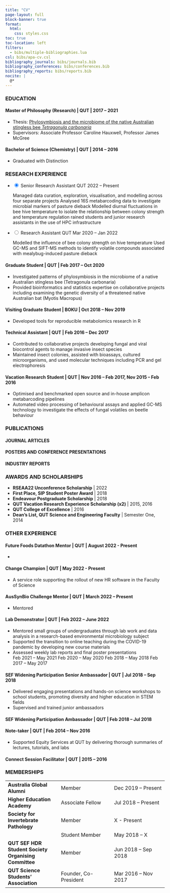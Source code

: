 ```yaml
---
title: "CV"
page-layout: full
block-banner: true
format: 
  html:
    css: styles.css
toc: true
toc-location: left
filters:
  - bibs/multiple-bibliographies.lua
csl: bibs/apa-cv.csl
bibliography_journals: bibs/journals.bib
bibliography_conferences: bibs/conferences.bib
bibliography_reports: bibs/reports.bib
nocite: |
  @*
---
```


### EDUCATION

#### **Master of Philosophy (Research)** \| QUT \| 2017 -- 2021

-   Thesis: [Phylosymbiosis and the microbiome of the native Australian stingless bee *Tetragonula carbonaria*](https://eprints.qut.edu.au/212693/)
-   Supervisors: Associate Professor Caroline Hauxwell, Professor James McGree

#### **Bachelor of Science (Chemistry)** \| QUT \| 2014 -- 2016

-   Graduated with Distinction

### RESEARCH EXPERIENCE

<ul class="accordion">
<li>
<input type="radio" name="accordion" id="first" checked>
<label for="first">Senior Research Assistant QUT 2022 -- Present</label>
<div class="content">
Managed data curation, exploration, visualisation, and modelling across four separate projects Analysed 16S metabarcoding data to investigate microbial markers of pasture dieback Modelled diurnal fluctuations in bee hive temperature to isolate the relationship between colony strength and temperature regulation rained students and junior research assistants in the use of HPC infrastructure
</div>
</li>
<li>
<input type="radio" name="accordion" id="second">
<label for="second">Research Assistant QUT Mar 2020 -- Jan 2022</label>
<div class="content">
Modelled the influence of bee colony strength on hive temperature Used GC-MS and SIFT-MS methods to identify volatile compounds associated with mealybug-induced pasture dieback
</div>
</li>
</ul>

::: {.callout-note collapse="true" appearance="minimal"}
#### **Graduate Student** \| QUT \| Feb 2017 -- Oct 2020

-   Investigated patterns of phylosymbiosis in the microbiome of a native Australian stingless bee (Tetragonula carbonaria)
-   Provided bioinformatics and statistics expertise on collaborative projects including examining the genetic diversity of a threatened native Australian bat (Myotis Macropus)
:::

::: {.callout-note collapse="true" appearance="minimal"}
#### **Visiting Graduate Student** \| BOKU \| Oct 2018 -- Nov 2019

-   Developed tools for reproducible metabolomics research in R
:::

::: {.callout-note collapse="true" appearance="minimal"}
#### **Technical Assistant** \| QUT \| Feb 2016 -- Dec 2017

-   Contributed to collaborative projects developing fungal and viral biocontrol agents to manage invasive insect species
-   Maintained insect colonies, assisted with bioassays, cultured microorganisms, and used molecular techniques including PCR and gel electrophoresis
:::

::: {.callout-note collapse="true" appearance="minimal"}
#### **Vacation Research Student** \| QUT \| Nov 2016 -- Feb 2017, Nov 2015 -- Feb 2016

-   Optimised and benchmarked open source and in-house amplicon metabarcoding pipelines
-   Automated video processing of behavioural assays and applied GC-MS technology to investigate the effects of fungal volatiles on beetle behaviour
:::

### PUBLICATIONS

#### JOURNAL ARTICLES

::: {#refs_journals}
:::

#### POSTERS AND CONFERENCE PRESENTATIONS

::: {#refs_conferences}
:::

#### INDUSTRY REPORTS

::: {#refs_reports}
:::

### AWARDS AND SCHOLARSHIPS

-   **RSEAA22 Unconference Scholarship** \| 2022
-   **First Place, SIP Student Poster Award** \| 2018
-   **Endeavour Postgraduate Scholarship** \| 2018
-   **QUT Vacation Research Experience Scholarship (x2)** \| 2015, 2016
-   **QUT College of Excellence** \| 2016
-   **Dean's List, QUT Science and Engineering Faculty** \| Semester One, 2014

### OTHER EXPERIENCE

::: {.callout-note collapse="true" appearance="minimal"}
#### **Future Foods Datathon Mentor** \| QUT \| August 2022 - Present

-   
:::

::: {.callout-note collapse="true" appearance="minimal"}
#### **Change Champion** \| QUT \| May 2022 - Present

-   A service role supporting the rollout of new HR software in the Faculty of Science
:::

::: {.callout-note collapse="true" appearance="minimal"}
#### **AusSynBio Challenge Mentor** \| QUT \| March 2022 -- Present

-   Mentored
:::

::: {.callout-note collapse="true" appearance="minimal"}
#### **Lab Demonstrator** \| QUT \| Feb 2022 -- June 2022

-   Mentored small groups of undergraduates through lab work and data analysis in a research-based environmental microbiology subject
-   Supported the transition to online teaching during the COVID-19 pandemic by developing new course materials
-   Assessed weekly lab reports and final poster presentations\
    Feb 2021 -- May 2021 Feb 2020 -- May 2020 Feb 2018 -- May 2018 Feb 2017 -- May 2017
:::

::: {.callout-note collapse="true" appearance="minimal"}
#### **SEF Widening Participation Senior Ambassador** \| QUT \| Jul 2018 -- Sep 2018

-   Delivered engaging presentations and hands-on science workshops to school students, promoting diversity and higher education in STEM fields
-   Supervised and trained junior ambassadors
:::

::: {.callout-note collapse="true" appearance="minimal"}
#### **SEF Widening Participation Ambassador** \| QUT \| Feb 2018 -- Jul 2018
:::

::: {.callout-note collapse="true" appearance="minimal"}
#### **Note-taker** \| QUT \| Feb 2014 -- Nov 2016

-   Supported Equity Services at QUT by delivering thorough summaries of lectures, tutorials, and labs
:::

::: {.callout-note collapse="true" appearance="minimal"}
#### **Connect Session Facilitator** \| QUT \| 2015 -- 2016
:::

### MEMBERSHIPS

|                                                      |                       |                      |
|------------------------|------------------------|------------------------|
| **Australia Global Alumni**                          | Member                | Dec 2019 -- Present  |
| **Higher Education Academy**                         | Associate Fellow      | Jul 2018 -- Present  |
| **Society for Invertebrate Pathology**               | Member                | X - Present          |
|                                                      | Student Member        | May 2018 -- X        |
| **QUT SEF HDR Student Society Organising Committee** | Member                | Jun 2018 -- Sep 2018 |
| **QUT Science Students' Association**                | Founder, Co-President | Mar 2016 -- Nov 2017 |

